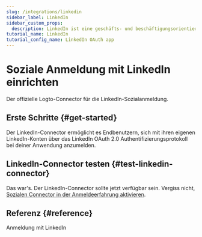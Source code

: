 ```yaml
---
slug: /integrations/linkedin
sidebar_label: LinkedIn
sidebar_custom_props:
  description: LinkedIn ist eine geschäfts- und beschäftigungsorientierte Online-Plattform für Fachleute.
tutorial_name: LinkedIn
tutorial_config_name: LinkedIn OAuth app
---
```




# Soziale Anmeldung mit LinkedIn einrichten

Der offizielle Logto-Connector für die LinkedIn-Sozialanmeldung.

<GuideTip />

## Erste Schritte \{#get-started}

Der LinkedIn-Connector ermöglicht es Endbenutzern, sich mit ihren eigenen LinkedIn-Konten über das LinkedIn OAuth 2.0 Authentifizierungsprotokoll bei deiner Anwendung anzumelden.

<Integration />

## LinkedIn-Connector testen \{#test-linkedin-connector}

Das war's. Der LinkedIn-Connector sollte jetzt verfügbar sein. Vergiss nicht, [Sozialen Connector in der Anmeldeerfahrung aktivieren](/connectors/social-connectors/#enable-social-sign-in).

## Referenz \{#reference}

<Url href="https://learn.microsoft.com/en-us/linkedin/consumer/integrations/self-serve/sign-in-with-linkedin">
  Anmeldung mit LinkedIn
</Url>